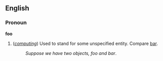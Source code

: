 ==English==
=== Pronoun ===
'''foo'''
# (''[[computing]]'') Used to stand for some unspecified entity.  Compare [[bar]].
#: ''Suppose we have two objects, foo and bar''.